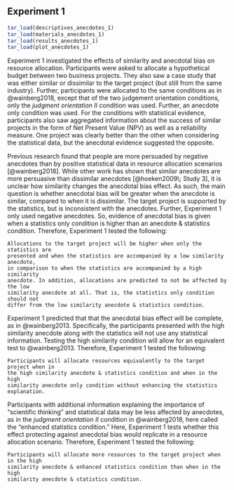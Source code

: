 ## Experiment 1 {#anecdotes-1}

```r
tar_load(descriptives_anecdotes_1)
tar_load(materials_anecdotes_1)
tar_load(results_anecdotes_1)
tar_load(plot_anecdotes_1)
```

Experiment 1 investigated the effects of similarity and anecdotal bias on
resource allocation. Participants were asked to allocate a hypothetical budget
between two business projects. They also saw a case study that was either
similar or dissimilar to the target project (but still from the same industry).
Further, participants were allocated to the same conditions as in @wainberg2018,
except that of the two judgement orientation conditions, only the *judgment
orientation II* condition was used. Further, an anecdote only condition was
used. For the conditions with statistical evidence, participants also saw
aggregated information about the success of similar projects in the form of Net
Present Value (NPV) as well as a reliability measure. One project was clearly
better than the other when considering the statistical data, but the anecdotal
evidence suggested the opposite.

Previous research found that people are more persuaded by negative anecdotes
than by positive statistical data in resource allocation scenarios
[@wainberg2018]. While other work has shown that similar anecdotes are more
persuasive than dissimilar anecdotes [@hoeken2009\; Study 3], it is unclear how
similarity changes the anecdotal bias effect. As such, the main question is
whether anecdotal bias will be greater when the anecdote is similar, compared to
when it is dissimilar. The target project is supported by the statistics, but is
inconsistent with the anecdotes. Further, Experiment 1 only used negative
anecdotes. So, evidence of anecdotal bias is given when a statistics only
condition is higher than an anecdote & statistics condition. Therefore,
Experiment 1 tested the following:

``` hypothesis
Allocations to the target project will be higher when only the statistics are
presented and when the statistics are accompanied by a low similarity anecdote,
in comparison to when the statistics are accompanied by a high similarity
anecdote. In addition, allocations are predicted to not be affected by the low
similarity anecdote at all. That is, the statistics only condition should not
differ from the low similarity anecdote & statistics condition.
```

Experiment 1 predicted that that the anecdotal bias effect will be complete, as
in @wainberg2013. Specifically, the participants presented with the high
similarity anecdote along with the statistics will not use any statistical
information. Testing the high similarity condition will allow for an equivalent
test to @wainberg2013. Therefore, Experiment 1 tested the following:

``` hypothesis
Participants will allocate resources equivalently to the target project when in
the high similarity anecdote & statistics condition and when in the high
similarity anecdote only condition without enhancing the statistics explanation.
```

Participants with additional information explaining the importance of
"scientific thinking" and statistical data may be less affected by anecdotes, as
in the *judgment orientation II* condition in @wainberg2018, here called the
"enhanced statistics condition." Here, Experiment 1 tests whether this effect
protecting against anecdotal bias would replicate in a resource allocation
scenario. Therefore, Experiment 1 tested the following:

``` hypothesis
Participants will allocate more resources to the target project when in the high
similarity anecdote & enhanced statistics condition than when in the high
similarity anecdote & statistics condition.
```


